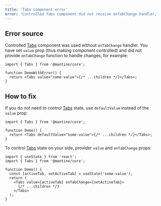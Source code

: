 ```yaml
---
title: 'Tabs component error'
error: 'Controlled Tabs component did not receive onTabChange handler, either remove value or add onTabChange'
---
```


## Error source

Controlled [Tabs](/core/tabs/) component was used without `onTabChange` handler.
You have set `value` prop (thus making component controlled) and did not provide `onTabChange` function
to handle changes, for example:

```tsx
import { Tabs } from '@mantine/core';

function DemoWithError() {
  return <Tabs value="some-value">{/* ...children */}</Tabs>;
}
```

## How to fix

If you do not need to control [Tabs](/core/tabs/) state, use `defaultValue` instead of the `value` prop:

```tsx
import { Tabs } from '@mantine/core';

function Demo() {
  return <Tabs defaultValue="some-value">{/* ...children */}</Tabs>;
}
```

To control [Tabs](/core/tabs/) state on your side, provider `value` and `onTabChange` props:

```tsx
import { useState } from 'react';
import { Tabs } from '@mantine/core';

function Demo() {
  const [activeTab, setActiveTab] = useState('some-value');
  return (
    <Tabs value={activeTab} onTabChange={setActiveTab}>
      {/* ...children */}
    </Tabs>
  );
}
```
